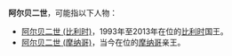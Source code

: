 '''阿尔贝二世'''，可能指以下人物：
*[[阿尔贝二世_(比利时)|阿尔贝二世 (比利时)]]，1993年至2013年在位的[[比利时|比利时]]国王。
*[[阿尔贝二世_(摩纳哥)|阿尔贝二世 (摩纳哥)]]，当今在位的[[摩纳哥|摩纳哥]]亲王。
{{消歧义|cat=五字人名消歧义}}